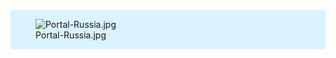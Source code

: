 <div style="position:relative; overflow:hidden; padding:0; background:#DBF3FF">
<div style="width:100%; overflow:hidden; padding-bottom:0em;">[[Image:Portal-Russia.jpg|center]]</div>
</div>